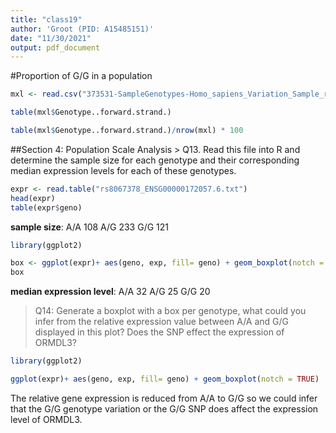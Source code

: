```yaml
---
title: "class19"
author: 'Groot (PID: A15485151)'
date: "11/30/2021"
output: pdf_document
---
```



#Proportion of G/G in a population
```r
mxl <- read.csv("373531-SampleGenotypes-Homo_sapiens_Variation_Sample_rs8067378.csv")
```

```r
table(mxl$Genotype..forward.strand.)

```
```r
table(mxl$Genotype..forward.strand.)/nrow(mxl) * 100

```


##Section 4: Population Scale Analysis
> Q13. Read this file into R and determine the sample size for each genotype and their
corresponding median expression levels for each of these genotypes.

```r
expr <- read.table("rs8067378_ENSG00000172057.6.txt")
head(expr)
table(expr$geno)
```
**sample size**:
  A/A 108
  A/G 233
  G/G 121
  

```r
library(ggplot2)
```
```r
box <- ggplot(expr)+ aes(geno, exp, fill= geno) + geom_boxplot(notch = TRUE)
box
```

**median expression level**:
  A/A 32
  A/G 25
  G/G 20
  

> Q14: Generate a boxplot with a box per genotype, what could you infer from the relative
expression value between A/A and G/G displayed in this plot? Does the SNP effect the
expression of ORMDL3?

```r
library(ggplot2)
```
```r
ggplot(expr)+ aes(geno, exp, fill= geno) + geom_boxplot(notch = TRUE)

```
The relative gene expression is reduced from A/A to G/G so we could infer that the G/G genotype variation or the G/G SNP does affect the expression level of ORMDL3.



